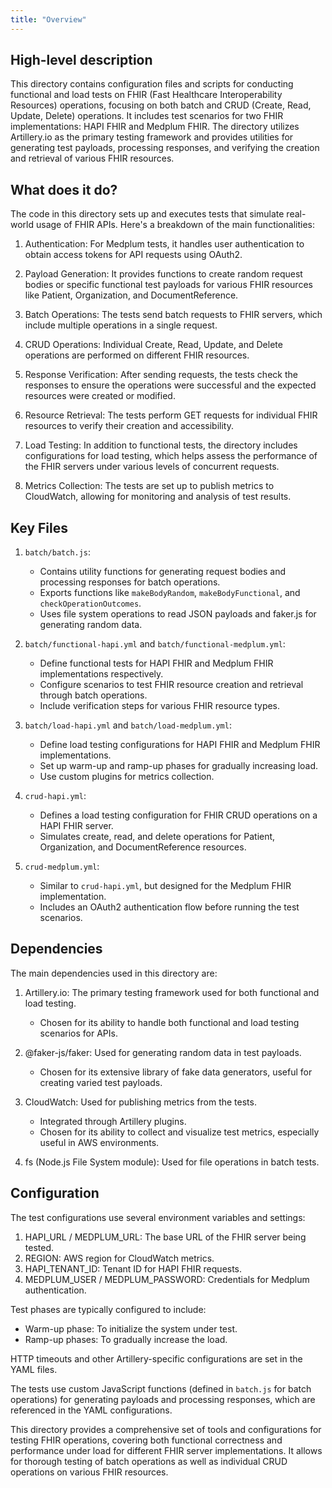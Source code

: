 ```yaml
---
title: "Overview"
---
```


## High-level description
This directory contains configuration files and scripts for conducting functional and load tests on FHIR (Fast Healthcare Interoperability Resources) operations, focusing on both batch and CRUD (Create, Read, Update, Delete) operations. It includes test scenarios for two FHIR implementations: HAPI FHIR and Medplum FHIR. The directory utilizes Artillery.io as the primary testing framework and provides utilities for generating test payloads, processing responses, and verifying the creation and retrieval of various FHIR resources.

## What does it do?
The code in this directory sets up and executes tests that simulate real-world usage of FHIR APIs. Here's a breakdown of the main functionalities:

1. Authentication: For Medplum tests, it handles user authentication to obtain access tokens for API requests using OAuth2.

2. Payload Generation: It provides functions to create random request bodies or specific functional test payloads for various FHIR resources like Patient, Organization, and DocumentReference.

3. Batch Operations: The tests send batch requests to FHIR servers, which include multiple operations in a single request.

4. CRUD Operations: Individual Create, Read, Update, and Delete operations are performed on different FHIR resources.

5. Response Verification: After sending requests, the tests check the responses to ensure the operations were successful and the expected resources were created or modified.

6. Resource Retrieval: The tests perform GET requests for individual FHIR resources to verify their creation and accessibility.

7. Load Testing: In addition to functional tests, the directory includes configurations for load testing, which helps assess the performance of the FHIR servers under various levels of concurrent requests.

8. Metrics Collection: The tests are set up to publish metrics to CloudWatch, allowing for monitoring and analysis of test results.

## Key Files

1. `batch/batch.js`:
   - Contains utility functions for generating request bodies and processing responses for batch operations.
   - Exports functions like `makeBodyRandom`, `makeBodyFunctional`, and `checkOperationOutcomes`.
   - Uses file system operations to read JSON payloads and faker.js for generating random data.

2. `batch/functional-hapi.yml` and `batch/functional-medplum.yml`:
   - Define functional tests for HAPI FHIR and Medplum FHIR implementations respectively.
   - Configure scenarios to test FHIR resource creation and retrieval through batch operations.
   - Include verification steps for various FHIR resource types.

3. `batch/load-hapi.yml` and `batch/load-medplum.yml`:
   - Define load testing configurations for HAPI FHIR and Medplum FHIR implementations.
   - Set up warm-up and ramp-up phases for gradually increasing load.
   - Use custom plugins for metrics collection.

4. `crud-hapi.yml`:
   - Defines a load testing configuration for FHIR CRUD operations on a HAPI FHIR server.
   - Simulates create, read, and delete operations for Patient, Organization, and DocumentReference resources.

5. `crud-medplum.yml`:
   - Similar to `crud-hapi.yml`, but designed for the Medplum FHIR implementation.
   - Includes an OAuth2 authentication flow before running the test scenarios.

## Dependencies
The main dependencies used in this directory are:

1. Artillery.io: The primary testing framework used for both functional and load testing.
   - Chosen for its ability to handle both functional and load testing scenarios for APIs.

2. @faker-js/faker: Used for generating random data in test payloads.
   - Chosen for its extensive library of fake data generators, useful for creating varied test payloads.

3. CloudWatch: Used for publishing metrics from the tests.
   - Integrated through Artillery plugins.
   - Chosen for its ability to collect and visualize test metrics, especially useful in AWS environments.

4. fs (Node.js File System module): Used for file operations in batch tests.

## Configuration
The test configurations use several environment variables and settings:

1. HAPI_URL / MEDPLUM_URL: The base URL of the FHIR server being tested.
2. REGION: AWS region for CloudWatch metrics.
3. HAPI_TENANT_ID: Tenant ID for HAPI FHIR requests.
4. MEDPLUM_USER / MEDPLUM_PASSWORD: Credentials for Medplum authentication.

Test phases are typically configured to include:
- Warm-up phase: To initialize the system under test.
- Ramp-up phases: To gradually increase the load.

HTTP timeouts and other Artillery-specific configurations are set in the YAML files.

The tests use custom JavaScript functions (defined in `batch.js` for batch operations) for generating payloads and processing responses, which are referenced in the YAML configurations.

This directory provides a comprehensive set of tools and configurations for testing FHIR operations, covering both functional correctness and performance under load for different FHIR server implementations. It allows for thorough testing of batch operations as well as individual CRUD operations on various FHIR resources.